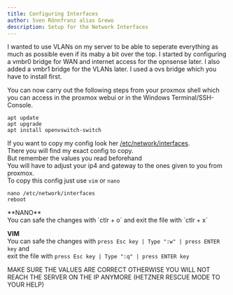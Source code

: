 ```yaml
---
title: Configuring Interfaces
author: Sven Rönnfranz alias Grewo
description: Setup for the Network Interfaces
---
```



<Aside type="note">
I wanted to use VLANs on my server to be able to seperate everything as much as possible even if its
maby a bit over the top. I started by configuring a vmbr0 bridge for WAN and internet access for the
opnsense later. I also added a vmbr1 bridge for the VLANs later. I used a ovs bridge which you have
to install first.
</Aside>

You can now carry out the following steps from your proxmox shell which you can access in the
proxmox webui or in the Windows Terminal/SSH-Console.

```
apt update
apt upgrade
apt install openvswitch-switch
```
If you want to copy my config look her [/etc/network/interfaces](../../configs/proxmox/etc-network-interfaces).<br/> 
There you will find my exact config to copy.<br/>
But remember the values you read beforehand<br/>
You will have to adjust your ip4 and gateway to the ones given to you from proxmox.<br/>
To copy this config just use `vim` or `nano`<br/>

```
nano /etc/network/interfaces
reboot
```
<Aside type="note">
**NANO**<br/>
You can safe the changes with `ctlr + o` and exit the file with `ctlr + x`<br/>

**VIM**<br/>
You can safe the changes with `press Esc key | Type ":w" | press ENTER key` and<br/>
exit the file with `press Esc key | Type ":q" | press ENTER key` <br/>
</Aside>
<Aside type="danger">
MAKE SURE THE VALUES ARE CORRECT OTHERWISE YOU WILL NOT REACH THE SERVER ON THE
IP ANYMORE (HETZNER RESCUE MODE TO YOUR HELP)
</Aside>
